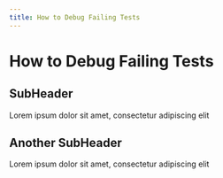 ```yaml
---
title: How to Debug Failing Tests
---
```

# How to Debug Failing Tests

## SubHeader
Lorem ipsum dolor sit amet, consectetur adipiscing elit

## Another SubHeader
Lorem ipsum dolor sit amet, consectetur adipiscing elit
